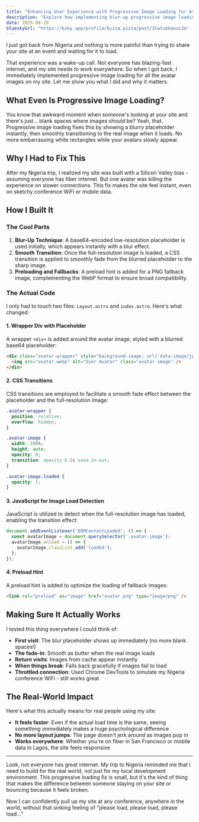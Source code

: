 ```yaml
---
title: "Enhancing User Experience with Progressive Image Loading for Avatars"
description: "Explore how implementing blur-up progressive image loading for avatar images significantly improves perceived performance and user experience, with technical implementation details and code examples."
date: 2025-08-20
blueskyUrl: "https://bsky.app/profile/bizza.pizza/post/3lwtsbkmuuc2m"
---
```



I just got back from Nigeria and nothing is more painful than trying to share your site at an event and waiting for it to load. 

That experience was a wake-up call. Not everyone has blazing-fast internet, and my site needs to work everywhere. So when I got back, I immediately implemented progressive image loading for all the avatar images on my site. Let me show you what I did and why it matters.

<OptimizedImage src="https://res.cloudinary.com/bdougie/image/upload/f_auto,q_auto/blog/progressive-loading-demo.gif" alt="Progressive image loading demonstration showing the blur-up effect transitioning to a sharp avatar image" />

## What Even Is Progressive Image Loading?

You know that awkward moment when someone's looking at your site and there's just... blank spaces where images should be? Yeah, that. Progressive image loading fixes this by showing a blurry placeholder instantly, then smoothly transitioning to the real image when it loads. No more embarrassing white rectangles while your avatars slowly appear.

## Why I Had to Fix This

After my Nigeria trip, I realized my site was built with a Silicon Valley bias - assuming everyone has fiber internet. But one avatar was killing the experience on slower connections. This fix makes the site feel instant, even on sketchy conference WiFi or mobile data.

## How I Built It

### The Cool Parts

1. **Blur-Up Technique**: A base64-encoded low-resolution placeholder is used initially, which appears instantly with a blur effect.
2. **Smooth Transition**: Once the full-resolution image is loaded, a CSS transition is applied to smoothly fade from the blurred placeholder to the sharp image.
3. **Preloading and Fallbacks**: A preload hint is added for a PNG fallback image, complementing the WebP format to ensure broad compatibility.

### The Actual Code

I only had to touch two files: `Layout.astro` and `index.astro`. Here's what changed:

#### 1. Wrapper Div with Placeholder

A wrapper `<div>` is added around the avatar image, styled with a blurred base64 placeholder:

```html
<div class="avatar-wrapper" style="background-image: url('data:image/jpeg;base64,/9j/4AAQSkZJRgABAQEAAAAAAAD/4Q...');">
  <img src="avatar.webp" alt="User Avatar" class="avatar-image" />
</div>
```

#### 2. CSS Transitions

CSS transitions are employed to facilitate a smooth fade effect between the placeholder and the full-resolution image:

```css
.avatar-wrapper {
  position: relative;
  overflow: hidden;
}

.avatar-image {
  width: 100%;
  height: auto;
  opacity: 0;
  transition: opacity 0.5s ease-in-out;
}

.avatar-image.loaded {
  opacity: 1;
}
```

#### 3. JavaScript for Image Load Detection

JavaScript is utilized to detect when the full-resolution image has loaded, enabling the transition effect:

```javascript
document.addEventListener('DOMContentLoaded', () => {
  const avatarImage = document.querySelector('.avatar-image');
  avatarImage.onload = () => {
    avatarImage.classList.add('loaded');
  };
});
```

#### 4. Preload Hint

A preload hint is added to optimize the loading of fallback images:

```html
<link rel="preload" as="image" href="avatar.png" type="image/png" />
```

## Making Sure It Actually Works

I tested this thing everywhere I could think of:

- **First visit**: The blur placeholder shows up immediately (no more blank spaces!)
- **The fade-in**: Smooth as butter when the real image loads
- **Return visits**: Images from cache appear instantly
- **When things break**: Falls back gracefully if images fail to load
- **Throttled connection**: Used Chrome DevTools to simulate my Nigeria conference WiFi - still works great

## The Real-World Impact

Here's what this actually means for real people using my site:

- **It feels faster**: Even if the actual load time is the same, seeing something immediately makes a huge psychological difference
- **No more layout jumps**: The page doesn't jerk around as images pop in
- **Works everywhere**: Whether you're on fiber in San Francisco or mobile data in Lagos, the site feels responsive

---

Look, not everyone has great internet. My trip to Nigeria reminded me that I need to build for the real world, not just for my local development environment. This progressive loading fix is small, but it's the kind of thing that makes the difference between someone staying on your site or bouncing because it feels broken.

Now I can confidently pull up my site at any conference, anywhere in the world, without that sinking feeling of "please load, please load, please load..."